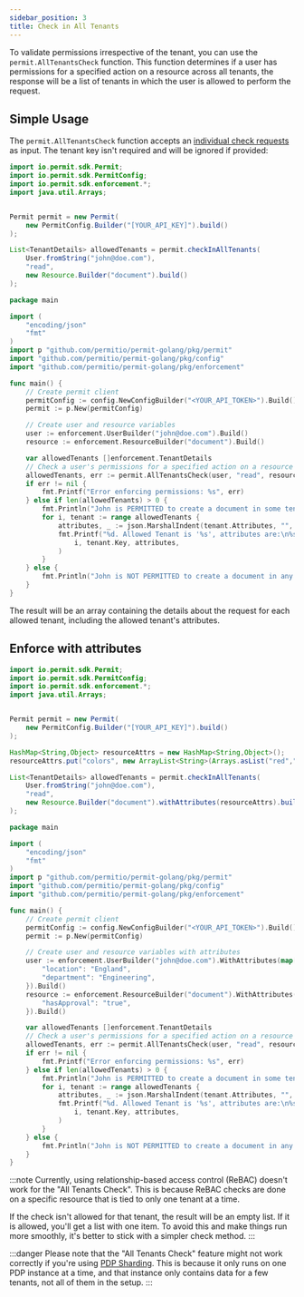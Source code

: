 ```yaml
---
sidebar_position: 3
title: Check in All Tenants
---
```



To validate permissions irrespective of the tenant, you can use the `permit.AllTenantsCheck` function.
This function determines if a user has permissions for a specified action on a resource across all tenants,
the response will be a list of tenants in which the user is allowed to perform the request.

## Simple Usage

The `permit.AllTenantsCheck` function accepts an [individual check requests](./check) as input.
The tenant key isn't required and will be ignored if provided:

<Tabs groupId="language">
<TabItem value="java" label="Java">

```java
import io.permit.sdk.Permit;
import io.permit.sdk.PermitConfig;
import io.permit.sdk.enforcement.*;
import java.util.Arrays;


Permit permit = new Permit(
    new PermitConfig.Builder("[YOUR_API_KEY]").build()
);

List<TenantDetails> allowedTenants = permit.checkInAllTenants(
	User.fromString("john@doe.com"),
	"read",
	new Resource.Builder("document").build()
);

```

</TabItem>
<TabItem value="golang" label="GoLang">

```go
package main

import (
	"encoding/json"
	"fmt"
)
import p "github.com/permitio/permit-golang/pkg/permit"
import "github.com/permitio/permit-golang/pkg/config"
import "github.com/permitio/permit-golang/pkg/enforcement"

func main() {
	// Create permit client
	permitConfig := config.NewConfigBuilder("<YOUR_API_TOKEN>").Build()
	permit := p.New(permitConfig)

	// Create user and resource variables
	user := enforcement.UserBuilder("john@doe.com").Build()
	resource := enforcement.ResourceBuilder("document").Build()

	var allowedTenants []enforcement.TenantDetails
	// Check a user's permissions for a specified action on a resource across all tenants
	allowedTenants, err := permit.AllTenantsCheck(user, "read", resource)
	if err != nil {
		fmt.Printf("Error enforcing permissions: %s", err)
	} else if len(allowedTenants) > 0 {
		fmt.Println("John is PERMITTED to create a document in some tenant in the environment")
		for i, tenant := range allowedTenants {
			attributes, _ := json.MarshalIndent(tenant.Attributes, "", "\t")
			fmt.Printf("%d. Allowed Tenant is '%s', attributes are:\n%s",
				i, tenant.Key, attributes,
			)
		}
	} else {
		fmt.Println("John is NOT PERMITTED to create a document in any tenant in the environment")
	}
}
```

</TabItem>
</Tabs>


The result will be an array containing the details about the request for each allowed tenant,
including the allowed tenant's attributes.

## Enforce with attributes

<Tabs groupId="language">
<TabItem value="java" label="Java">

```java
import io.permit.sdk.Permit;
import io.permit.sdk.PermitConfig;
import io.permit.sdk.enforcement.*;
import java.util.Arrays;


Permit permit = new Permit(
    new PermitConfig.Builder("[YOUR_API_KEY]").build()
);

HashMap<String,Object> resourceAttrs = new HashMap<String,Object>();
resourceAttrs.put("colors", new ArrayList<String>(Arrays.asList("red","blue")));

List<TenantDetails> allowedTenants = permit.checkInAllTenants(
	User.fromString("john@doe.com"),
	"read",
	new Resource.Builder("document").withAttributes(resourceAttrs).build()
);
```

</TabItem>
<TabItem value="golang" label="GoLang">

```go
package main

import (
	"encoding/json"
	"fmt"
)
import p "github.com/permitio/permit-golang/pkg/permit"
import "github.com/permitio/permit-golang/pkg/config"
import "github.com/permitio/permit-golang/pkg/enforcement"

func main() {
	// Create permit client
	permitConfig := config.NewConfigBuilder("<YOUR_API_TOKEN>").Build()
	permit := p.New(permitConfig)

	// Create user and resource variables with attributes
	user := enforcement.UserBuilder("john@doe.com").WithAttributes(map[string]string{
        "location": "England",
        "department": "Engineering",
    }).Build()
    resource := enforcement.ResourceBuilder("document").WithAttributes(map[string]string{
        "hasApproval": "true",
    }).Build()

	var allowedTenants []enforcement.TenantDetails
	// Check a user's permissions for a specified action on a resource across all tenants
	allowedTenants, err := permit.AllTenantsCheck(user, "read", resource);
    if err != nil {
		fmt.Printf("Error enforcing permissions: %s", err)
	} else if len(allowedTenants) > 0 {
		fmt.Println("John is PERMITTED to create a document in some tenant in the environment")
		for i, tenant := range allowedTenants {
			attributes, _ := json.MarshalIndent(tenant.Attributes, "", "\t")
			fmt.Printf("%d. Allowed Tenant is '%s', attributes are:\n%s",
				i, tenant.Key, attributes,
			)
		}
	} else {
		fmt.Println("John is NOT PERMITTED to create a document in any tenant in the environment")
	}
}
```

</TabItem>
</Tabs>

:::note
Currently, using relationship-based access control (ReBAC) doesn't work for the "All Tenants Check".
This is because ReBAC checks are done on a specific resource that is tied to only one tenant at a time.

If the check isn't allowed for that tenant, the result will be an empty list. If it is allowed,
you'll get a list with one item. To avoid this and make things run more smoothly,
it's better to stick with a simpler check method.
:::

:::danger
Please note that the "All Tenants Check" feature might not work correctly if you're using [PDP Sharding](/how-to/manage-data/pdp-sharding).
This is because it only runs on one PDP instance at a time,
and that instance only contains data for a few tenants, not all of them in the setup.
:::